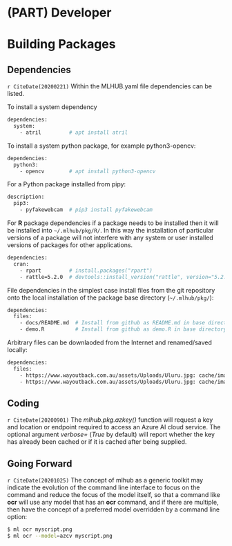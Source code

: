 # (PART) Developer {-}

# Building Packages

## Dependencies

`r CiteDate(20200221)` Within the MLHUB.yaml file dependencies can be
listed.

To install a system dependency

```bash
dependencies:
  system:
    - atril         # apt install atril
```

To install a system python package, for example python3-opencv:

```bash
dependencies:
  python3:
    - opencv        # apt install python3-opencv
```

For a Python package installed from pipy:

```bash
description:
  pip3:
    - pyfakewebcam  # pip3 install pyfakewebcam
```

For **R** package dependencies if a package needs to be installed
then it will be installed into `~/.mlhub/pkg/R/`. In
this way the installation of particular versions of a package will not
interfere with any system or user installed versions of packages for
other applications.

```bash
dependencies: 
  cran: 
    - rpart         # install.packages("rpart")
    - rattle=5.2.0  # devtools::install_version("rattle", version="5.2.0")
```

File dependencies in the simplest case install files from the git
repository onto the local installation of the package base directory
(`~/.mlhub/pkg/`):

```bash
dependencies:
  files:
    - docs/README.md  # Install from github as README.md in base directory. 
    - demo.R          # Install from github as demo.R in base directory.
```

Arbitrary files can be downlaoded from the Internet and renamed/saved
locally:

```bash
dependencies:
  files:
    - https://www.wayoutback.com.au/assets/Uploads/Uluru.jpg: cache/images/uluru.jpg
    - https://www.wayoutback.com.au/assets/Uploads/Uluru.jpg: cache/images/
```

## Coding

`r CiteDate(20200901)` The *mlhub.pkg.azkey()* function will
request a key and location or endpoint required to access an Azure AI
cloud service. The optional argument *verbose=* (*True*
by default) will report whether the key has already been cached or if
it is cached after being supplied.

## Going Forward

`r CiteDate(20201025)` The concept of mlhub as a generic toolkit may
indicate the evolution of the command line interface to focus on the
command and reduce the focus of the model itself, so that a command
like **ocr** will use any model that has an **ocr**
command, and if there are multiple, then have the concept of a
preferred model overridden by a command line option:

```bash
$ ml ocr myscript.png
$ ml ocr --model=azcv myscript.png
```
